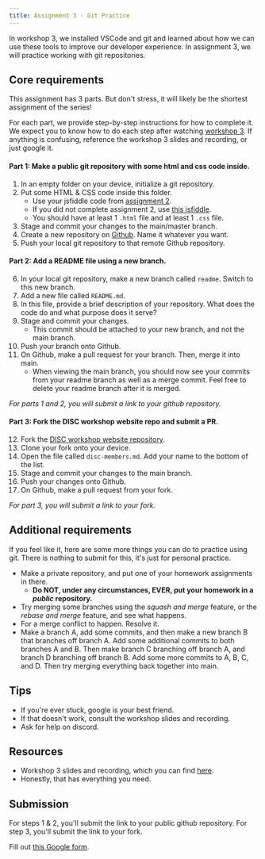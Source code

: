 ```yaml
---
title: Assignment 3 - Git Practice
---
```


In workshop 3, we installed VSCode and git and learned about how we can use these tools to improve our developer experience. In assignment 3, we will practice working with git repositories.

## Core requirements

This assignment has 3 parts. But don't stress, it will likely be the shortest assignment of the series!

For each part, we provide step-by-step instructions for how to complete it. We expect you to know how to do each step after watching [workshop 3](/content/workshops/workshop-3). If anything is confusing, reference the workshop 3 slides and recording, or just google it.

#### Part 1: Make a public git repository with some html and css code inside.
1. In an empty folder on your device, initialize a git repository.
2. Put some HTML & CSS code inside this folder.
    - Use your jsfiddle code from [assignment 2](/content/assignments/assignment-2).
    - If you did not complete assignment 2, use [this jsfiddle](https://jsfiddle.net/w893zopx/4/).
    - You should have at least 1 `.html` file and at least 1 `.css` file.
3. Stage and commit your changes to the main/master branch.
4. Create a new repository on [Github](https://github.com/). Name it whatever you want.
5. Push your local git repository to that remote Github repository.

#### Part 2: Add a README file using a new branch.
6. In your local git repository, make a new branch called `readme`. Switch to this new branch.
7. Add a new file called `README.md`.
8. In this file, provide a brief description of your repository. What does the code do and what purpose does it serve?
9. Stage and commit your changes. 
    - This commit should be attached to your new branch, and not the main branch.
10. Push your branch onto Github.
11. On Github, make a pull request for your branch. Then, merge it into main. 
    - When viewing the main branch, you should now see your commits from your readme branch as well as a merge commit. Feel free to delete your readme branch after it is merged.

*For parts 1 and 2, you will submit a link to your github repository.*

#### Part 3: Fork the DISC workshop website repo and submit a PR.
12. Fork the [DISC workshop website repository](https://github.com/DISC-NU/disc-fall-2024-workshop-series-website).
13. Clone your fork onto your device.
14. Open the file called `disc-members.md`. Add your name to the bottom of the list.
15. Stage and commit your changes to the main branch.
16. Push your changes onto Github.
17. On Github, make a pull request from your fork. 

*For part 3, you will submit a link to your fork.*

## Additional requirements

If you feel like it, here are some more things you can do to practice using git. There is nothing to submit for this, it's just for personal practice.
- Make a private repository, and put one of your homework assignments in there. 
  - **Do NOT, under any circumstances, EVER, put your homework in a *public* repository.**
- Try merging some branches using the *squash and merge* feature, or the *rebase and merge* feature, and see what happens.
- For a merge conflict to happen. Resolve it.
- Make a branch A, add some commits, and then make a new branch B that branches off branch A. Add some additional commits to both branches A and B. Then make branch C branching off branch A, and branch D branching off branch B. Add some more commits to A, B, C, and D. Then try merging everything back together into main. 

## Tips

- If you're ever stuck, google is your best friend.
- If that doesn't work, consult the workshop slides and recording.
- Ask for help on discord.

## Resources

- Workshop 3 slides and recording, which you can find [here](/content/workshops/workshop-3).
- Honestly, that has everything you need.

## Submission

For steps 1 & 2, you'll submit the link to your public github repository.
For step 3, you'll submit the link to your fork.

Fill out [this Google form](https://forms.gle/Zjb91xWKFkcVhazv6).
